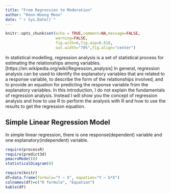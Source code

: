 ```yaml
---
title: "From Regression to Moderation"
author: "Keon-Woong Moon"
date: "`r Sys.Date()`"
---
```


```r
knitr::opts_chunk$set(echo = TRUE,comment=NA,message=FALSE,
                      warning=FALSE,
                      fig.with=6,fig.asp=0.618,
                      out.width="70%",fig.align="center")
```

In statistical modelling, regression analysis is a set of statistical process for estimating the relationships among variables. [https://en.wikipedia.org/wiki/Regression_analysis] In general, regression analysis can be used to identify the explanatory variables that are related to a response variable, to describe the form of the relationships involved, and to provide an equation for predicting the response variable from the explanatory variables. In this introduction, I do not explain the fundamentals of regression analysis. Instead I will show you the concept of regression analysis and how to use R to perform the analysis with R and how to use the results to get the regression equation.


## Simple Linear Regression Model

In simple linear regression, there is one response(dependent) variable and one explanatory(independent) variable. 


```r
require(processR)
require(predict3d)
pmacroModel(0)
statisticalDiagram(0)
```



```r
require(knitr)
df=data.frame(formula="Y ~ X", equation="Y ~ b*X")
colnames(df)=c("R formula", "Equation")
kable(df)
```
